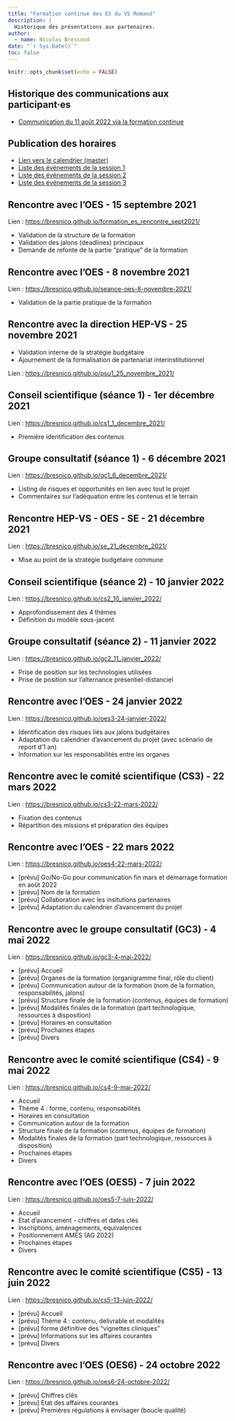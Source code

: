```yaml
---
title: "Formation continue des ES du VS Romand"
description: |
  Historique des présentations aux partenaires.
author:
  - name: Nicolas Bressoud 
date: "`r Sys.Date()`"
toc: false
---
```


```r
knitr::opts_chunk$set(echo = FALSE)
```

## Historique des communications aux participant·es

- [Communication du 11 août 2022 via la formation continue](comm-11-aout-2022.html)

## Publication des horaires

- [Lien vers le calendrier (master)](https://bresnico.notion.site/1eb327c812274cee988ee35c1c5d6c1b?v=bf696369214a42319b72b15ff114c8a3) 
- [Liste des événements de la session 1](https://bresnico.notion.site/1eb327c812274cee988ee35c1c5d6c1b?v=f19a70ad82c540cb8b464e4bd34e64b7)
- [Liste des événements de la session 2](https://bresnico.notion.site/1eb327c812274cee988ee35c1c5d6c1b?v=41551bd371bd4365a20937bca9ab20d1)
- [Liste des événements de la session 3](https://bresnico.notion.site/1eb327c812274cee988ee35c1c5d6c1b?v=f4395c8c3b934e5ca9fc9735d37c1a09)


## Rencontre avec l'OES - 15 septembre 2021

Lien : <https://bresnico.github.io/formation_es_rencontre_sept2021/> 

- Validation de la structure de la formation
- Validation des jalons (deadlines) principaux
- Demande de refonte de la partie "pratique" de la formation

## Rencontre avec l'OES - 8 novembre 2021

Lien : <https://bresnico.github.io/seance-oes-8-novembre-2021/>

- Validation de la partie pratique de la formation

## Rencontre avec la direction HEP-VS - 25 novembre 2021

- Validation interne de la stratégie budgétaire
- Ajournement de la formalisation de partenariat interinstitutionnel

Lien : <https://bresnico.github.io/psu1_25_novembre_2021/>

## Conseil scientifique (séance 1) - 1er décembre 2021

Lien : <https://bresnico.github.io/cs1_1_decembre_2021/>

- Première identification des contenus

## Groupe consultatif (séance 1) - 6 décembre 2021

Lien : <https://bresnico.github.io/gc1_6_decembre_2021/>

- Listing de risques et opportunités en lien avec tout le projet
- Commentaires sur l'adéquation entre les contenus et le terrain

## Rencontre HEP-VS - OES - SE - 21 décembre 2021

Lien : <https://bresnico.github.io/se_21_decembre_2021/>

- Mise au point de la stratégie budgétaire commune

## Conseil scientifique (séance 2) - 10 janvier 2022

Lien : <https://bresnico.github.io/cs2_10_janvier_2022/>

- Approfondissement des 4 thèmes
- Définition du modèle sous-jacent

## Groupe consultatif (séance 2) - 11 janvier 2022

Lien : <https://bresnico.github.io/gc2_11_janvier_2022/>

- Prise de position sur les technologies utilisées
- Prise de position sur l'alternance présentiel-distanciel

## Rencontre avec l'OES - 24 janvier 2022

Lien : <https://bresnico.github.io/oes3-24-janvier-2022/>

- Identification des risques liés aux jalons budgétaires
- Adaptation du calendrier d'avancement du projet (avec scénario de report d'1 an)
- Information sur les responsabilités entre les organes


## Rencontre avec le comité scientifique (CS3) - 22 mars 2022

Lien : <https://bresnico.github.io/cs3-22-mars-2022/>

- Fixation des contenus
- Répartition des missions et préparation des équipes

## Rencontre avec l'OES - 22 mars 2022

Lien : <https://bresnico.github.io/oes4-22-mars-2022/>

- [prévu] Go/No-Go pour communication fin mars et démarrage formation en août 2022
- [prévu] Nom de la formation
- [prévu] Collaboration avec les insitutions partenaires
- [prévu] Adaptation du calendrier d'avancement du projet


## Rencontre avec le groupe consultatif (GC3) - 4 mai 2022

Lien : <https://bresnico.github.io/gc3-4-mai-2022/>

- [prévu] Accueil
- [prévu] Organes de la formation (organigramme final, rôle du client)
- [prévu] Communication autour de la formation (nom de la formation, responsabilités, jalons)
- [prévu] Structure finale de la formation (contenus, équipes de formation)
- [prévu] Modalités finales de la formation (part technologique, ressources à disposition)
- [prévu] Horaires en consultation
- [prévu] Prochaines étapes
- [prévu] Divers

## Rencontre avec le comité scientifique (CS4) - 9 mai 2022

Lien : <https://bresnico.github.io/cs4-9-mai-2022/>

- Accueil
- Thème 4 : forme, contenu, responsabilités
- Horaires en consultation
- Communication autour de la formation
- Structure finale de la formation (contenus, équipes de formation)
- Modalités finales de la formation (part technologique, ressources à disposition)
- Prochaines étapes
- Divers

## Rencontre avec l'OES (OES5) - 7 juin 2022

Lien : <https://bresnico.github.io/oes5-7-juin-2022/>

- Accueil
- Etat d'avancement - chiffres et dates clés
- Inscriptions, aménagements, équivalences
- Positionnement AMES (AG 2022)
- Prochaines étapes
- Divers


## Rencontre avec le comité scientifique (CS5) - 13 juin 2022

Lien : <https://bresnico.github.io/cs5-13-juin-2022/>

- [prévu] Accueil
- [prévu] Thème 4 : contenu, delivrable et modalités
- [prévu] forme définitive des “vignettes cliniques”
- [prévu] Informations sur les affaires courantes
- [prévu] Divers

## Rencontre avec l'OES (OES6) - 24 octobre 2022

Lien : <https://bresnico.github.io/oes6-24-octobre-2022/>

- [prévu] Chiffres clés
- [prévu] Etat des affaires courantes
- [prévu] Premières régulations à envisager (boucle qualité)
